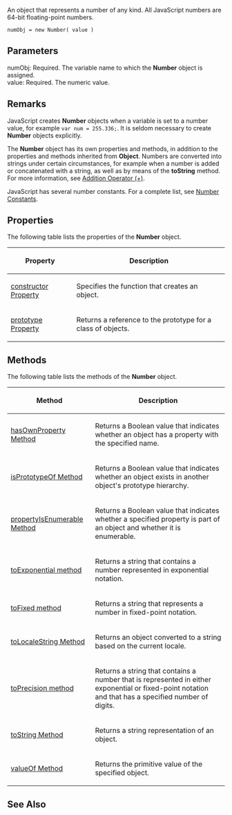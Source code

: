 An object that represents a number of any kind. All JavaScript numbers are 64-bit floating-point numbers.

 numObj = new Number( value )

==Parameters==
; numObj: Required. The variable name to which the '''Number''' object is assigned.
; value: Required. The numeric value.

==Remarks==
JavaScript creates '''Number''' objects when a variable is set to a number value, for example <code>var num = 255.336;</code>. It is seldom necessary to create '''Number''' objects explicitly.

The '''Number''' object has its own properties and methods, in addition to the properties and methods inherited from '''Object'''. Numbers are converted into strings under certain circumstances, for example when a number is added or concatenated with a string, as well as by means of the '''toString''' method. For more information, see [[javascript/operators/addition|Addition Operator (+)]].

JavaScript has several number constants. For a complete list, see [[javascript/Number/constants|Number Constants]].


==Properties==
The following table lists the properties of the '''Number''' object.

{| class='wikitable'
|-
! Property
! Description
|-
| [[javascript/Object/constructor|constructor Property]]
| Specifies the function that creates an object.
|-
| [[javascript/Object/prototype|prototype Property]]
| Returns a reference to the prototype for a class of objects.
|}

==Methods==
The following table lists the methods of the '''Number''' object.

{| class='wikitable'
|-
! Method
! Description
|-
| [[javascript/Object/hasOwnProperty|hasOwnProperty Method]]
| Returns a Boolean value that indicates whether an object has a property with the specified name.
|-
| [[javascript/Object/isPrototypeOf|isPrototypeOf Method]]
| Returns a Boolean value that indicates whether an object exists in another object's prototype hierarchy.
|-
| [[javascript/Object/propertyIsEnumerable|propertyIsEnumerable Method]]
| Returns a Boolean value that indicates whether a specified property is part of an object and whether it is enumerable.
|-
| [[javascript/Number/toExponential|toExponential method]]
| Returns a string that contains a number represented in exponential notation.
|-
| [[javascript/Number/toFixed|toFixed method]]
| Returns a string that represents a number in fixed-point notation.
|-
| [[javascript/Object/toLocaleString|toLocaleString Method]]
| Returns an object converted to a string based on the current locale.
|-
| [[javascript/Number/toPrecision|toPrecision method]]
| Returns a string that contains a number that is represented in either exponential or fixed-point notation and that has a specified number of digits.
|-
| [[javascript/Object/toString|toString Method]]
| Returns a string representation of an object.
|-
| [[javascript/Object/valueOf|valueOf Method]]
| Returns the primitive value of the specified object.
|}

==See Also==

              

              

              
